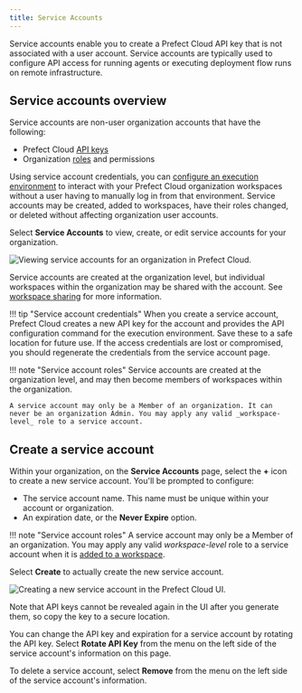 ```yaml
---
title: Service Accounts
---
```



Service accounts enable you to create a Prefect Cloud API key that is not associated with a user account. Service accounts are typically used to configure API access for running agents or executing deployment flow runs on remote infrastructure.

## Service accounts overview

Service accounts are non-user organization accounts that have the following:

- Prefect Cloud [API keys](/2.9.0/ui/cloud-api-keys/#create-an-api-key)
- Organization [roles](/2.9.0/ui/roles/) and permissions

Using service account credentials, you can [configure an execution environment](/2.9.0/ui/cloud-local-environment/#configure-a-local-execution-environment) to interact with your Prefect Cloud organization workspaces without a user having to manually log in from that environment. Service accounts may be created, added to workspaces, have their roles changed, or deleted without affecting organization user accounts.

Select **Service Accounts** to view, create, or edit service accounts for your organization.

![Viewing service accounts for an organization in Prefect Cloud.](../img/ui/service-accounts.png)

Service accounts are created at the organization level, but individual workspaces within the organization may be shared with the account. See [workspace sharing](/2.9.0/ui/workspaces/#workspace-sharing) for more information.

!!! tip "Service account credentials"
    When you create a service account, Prefect Cloud creates a new API key for the account and provides the API configuration command for the execution environment. Save these to a safe location for future use. If the access credentials are lost or compromised, you should regenerate the credentials from the service account page.

!!! note "Service account roles"
    Service accounts are created at the organization level, and may then become members of workspaces within the organization.
    
    A service account may only be a Member of an organization. It can never be an organization Admin. You may apply any valid _workspace-level_ role to a service account.

## Create a service account

Within your organization, on the **Service Accounts** page, select the **+** icon to create a new service account. You'll be prompted to configure:

- The service account name. This name must be unique within your account or organization.
- An expiration date, or the **Never Expire** option.

!!! note "Service account roles"
    A service account may only be a Member of an organization. You may apply any valid _workspace-level_ role to a service account when it is [added to a workspace](/2.9.0/ui/workspaces/#workspace-sharing).

Select **Create** to actually create the new service account. 

![Creating a new service account in the Prefect Cloud UI.](../img/ui/create-service-account.png)

Note that API keys cannot be revealed again in the UI after you generate them, so copy the key to a secure location.

You can change the API key and expiration for a service account by rotating the API key. Select **Rotate API Key** from the menu on the left side of the service account's information on this page. 

To delete a service account, select **Remove** from the menu on the left side of the service account's information.
